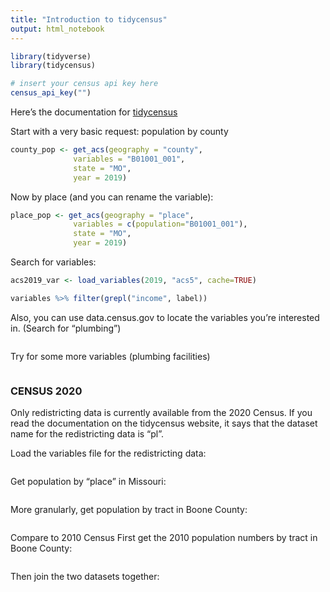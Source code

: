 ```yaml
---
title: "Introduction to tidycensus"
output: html_notebook
---
```


```r
library(tidyverse)
library(tidycensus)

# insert your census api key here
census_api_key("")
```

Here's the documentation for [tidycensus](https://walker-data.com/tidycensus/articles/basic-usage.html#geography-in-tidycensus-1)

Start with a very basic request: population by county
```r
county_pop <- get_acs(geography = "county", 
              variables = "B01001_001", 
              state = "MO", 
              year = 2019)
```

Now by place (and you can rename the variable): 
```r
place_pop <- get_acs(geography = "place", 
              variables = c(population="B01001_001"), 
              state = "MO", 
              year = 2019)
```

Search for variables:
```r
acs2019_var <- load_variables(2019, "acs5", cache=TRUE)

variables %>% filter(grepl("income", label))
```

Also, you can use data.census.gov to locate the variables you're interested in.
(Search for "plumbing")
```r

```


Try for some more variables (plumbing facilities)
```r

```
### CENSUS 2020 ###

Only redistricting data is currently available from the 2020 Census.
If you read the documentation on the tidycensus website, it says that the dataset name for the redistricting data is "pl".

Load the variables file for the redistricting data: 
```r

```

Get population by "place" in Missouri:
```r

```

More granularly, get population by tract in Boone County:
```r

```

Compare to 2010 Census
First get the 2010 population numbers by tract in Boone County:
```r

```

Then join the two datasets together:
```r

```

